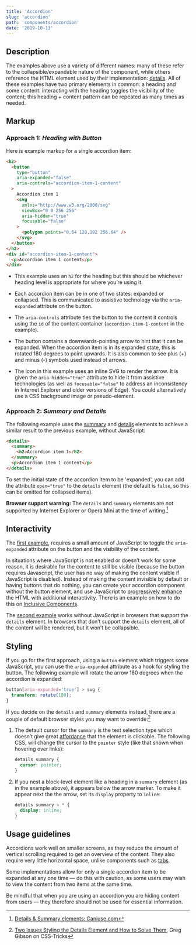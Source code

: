 ```yaml
---
title: 'Accordion'
slug: 'accordion'
path: 'components/accordion'
date: '2019-10-13'
---
```


## Description

The examples above use a variety of different names: many of these refer to the collapsible/expandable nature of the component, while others reference the HTML element used by their implementation: [details](https://developer.mozilla.org/en-US/docs/Web/HTML/Element/details). All of these examples have two primary elements in common: a heading and some content: interacting with the heading toggles the visibility of the content; this heading + content pattern can be repeated as many times as needed.

## Markup

### Approach 1: _Heading with Button_

Here is example markup for a single accordion item:

```html
<h2>
  <button
    type="button"
    aria-expanded="false"
    aria-controls="accordion-item-1-content"
  >
    Accordion item 1
    <svg
      xmlns="http://www.w3.org/2000/svg"
      viewBox="0 0 256 256"
      aria-hidden="true"
      focusable="false"
    >
      <polygon points="0,64 128,192 256,64" />
    </svg>
  </button>
</h2>
<div id="accordion-item-1-content">
  <p>Accordion item 1 content</p>
</div>
```

- This example uses an `h2` for the heading but this should be whichever heading level is appropriate for where you’re using it.

- Each accordion item can be in one of two states: expanded or collapsed. This is communicated to assistive technology via the `aria-expanded` attribute on the button.

- The `aria-controls` attribute ties the button to the content it controls using the `id` of the content container (`accordion-item-1-content` in the example).

- The button contains a downwards-pointing arrow to hint that it can be expanded. When the accordion item is in its expanded state, this is rotated 180 degrees to point upwards. It is also common to see plus (+) and minus (-) symbols used instead of arrows.

- The icon in this example uses an inline SVG to render the arrow. It is given the `aria-hidden="true"` attribute to hide it from assistive technologies (as well as `focusable="false"` to address an inconsistency in Internet Explorer and older versions of Edge). You could alternatively use a CSS background image or pseudo-element.

### Approach 2: _Summary and Details_

The following example uses the [summary](https://developer.mozilla.org/en-US/docs/Web/HTML/Element/summary) and [details](https://developer.mozilla.org/en-US/docs/Web/HTML/Element/details) elements to achieve a similar result to the previous example, without JavaScript:

```html
<details>
  <summary>
    <h2>Accordion item 1</h2>
  </summary>
  <p>Accordion item 1 content</p>
</details>
```

To set the initial state of the accordion item to be 'expanded', you can add the attribute `open="true"` to the `details` element (the default is `false`, so this can be omitted for collapsed items).

**Browser support warning:** The `details` and `summary` elements are not supported by Internet Explorer or Opera Mini at the time of writing.[^1]

## Interactivity

The [first example](#approach-1-heading-with-button), requires a small amount of JavaScript to toggle the `aria-expanded` attribute on the button and the visibility of the content.

In situations where JavaScript is not enabled or doesn’t work for some reason, it is desirable for the content to still be visible (because the button requires Javascript, the user has no way of making the content visible if JavaScript is disabled). Instead of making the content invisible by default or having buttons that do nothing, you can create your accordion component without the button element, and use JavaScript to [progressively enhance](https://www.gov.uk/service-manual/technology/using-progressive-enhancement) the HTML with additional interactivity. There is an example on how to do this on [Inclusive Components](https://inclusive-components.design/collapsible-sections/).

The [second example](#approach-2-summary-and-details) works without JavaScript in browsers that support the `details` element. In browsers that don’t support the `details` element, all of the content will be rendered, but it won’t be collapsible.

## Styling

If you go for the first approach, using a `button` element which triggers some JavaScript, you can use the `aria-expanded` attribute as a hook for styling the button. The following example will rotate the arrow 180 degrees when the accordion is expanded:

```css
button[aria-expanded='true'] > svg {
  transform: rotate(180);
}
```

If you decide on the `details` and `summary` elements instead, there are a couple of default browser styles you may want to override:[^2]

1. The default cursor for the `summary` is the text selection type which doesn’t give great [affordance](https://uxplanet.org/ux-design-glossary-how-to-use-affordances-in-user-interfaces-393c8e9686e4) that the element is clickable. The following CSS, will change the cursor to the `pointer` style (like that shown when hovering over links):

   ```css
   details summary {
     cursor: pointer;
   }
   ```

2. If you nest a block-level element like a heading in a `summary` element (as in the example above), it appears below the arrow marker. To make it appear next the the arrow, set its `display` property to `inline`:

   ```css
   details summary > * {
     display: inline;
   }
   ```

## Usage guidelines

Accordions work well on smaller screens, as they reduce the amount of vertical scrolling required to get an overview of the content. They also require very little horizontal space, unlike components such as [tabs](/components/tabs).

Some implementations allow for only a single accordion item to be expanded at any one time — do this with caution, as some users may wish to view the content from two items at the same time.

Be mindful that when you are using an accordion you are hiding content from users — they therefore should not be used for essential information.

[^1]: [Details & Summary elements: Caniuse.com](https://caniuse.com/#feat=details)
[^2]: [Two Issues Styling the Details Element and How to Solve Them](https://css-tricks.com/two-issues-styling-the-details-element-and-how-to-solve-them/), Greg Gibson on CSS-Tricks

